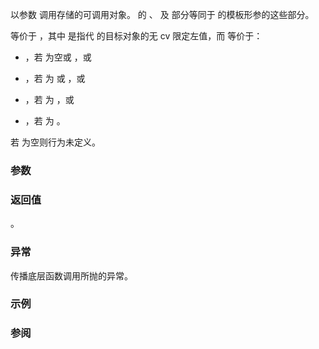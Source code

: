 {{cpp/utility/functional/move_only_function/title | operator()}}
{{cpp/utility/functional/move_only_function/navbar}}
{{ddcl | since=c++23 |
R operator()( Args... args ) /*cv*/ /*ref*/ noexcept(/*noex*/);
}}

以参数 {{tt|args}} 调用存储的可调用对象。{{c|operator()}} 的 {{c|/*cv*/}}、{{c|/*ref*/}} 及 {{c|/*noex*/}} 部分等同于 {{tt|std::move_only_function}} 的模板形参的这些部分。

等价于 {{c|return std::invoke_r&lt;R&gt;(/*cv-ref-cast*/(f), std::forward&lt;Args&gt;(args)...);}}，其中 {{tt|f}} 是指代 {{c|*this}} 的目标对象的无 cv 限定左值，而 {{c|/*cv-ref-cast*/(f)}} 等价于：
* {{c|f}}，若 {{spar|cv}} {{spar|ref}} 为空或 {{c|&amp;}}，或
* {{c|std::as_const(f)}}，若 {{spar|cv}} {{spar|ref}} 为 {{c|const}} 或 {{c|const &amp;}}，或
* {{c|std::move(f)}}，若 {{spar|cv}} {{spar|ref}} 为 {{c|&amp;&amp;}}，或
* {{c|std::move(std::as_const(f))}}，若 {{spar|cv}} {{spar|ref}} 为 {{c|const &amp;&amp;}}。

若 {{c|*this}} 为空则行为未定义。

===参数===
{{par begin}}
{{par|args|传递给存储的可调用目标的参数}}
{{par end}}

===返回值===
{{c|std::invoke_r&lt;R&gt;(/*cv-ref-cast*/(f), std::forward&lt;Args&gt;(args)...)}}。

===异常===
传播底层函数调用所抛的异常。

===示例===
{{example
 | 以下示例展示能如何按值传递 {{lc|std::move_only_function}} 给其他函数。并且显示 {{lc|std::move_only_function}} 能如何存储 lambda。
 | code=
#include &lt;iostream&gt;
#include &lt;functional&gt;

void call(std::move_only_function&lt;int() const&gt; f)  // 能按值传递
{ 
    std::cout &lt;&lt; f() &lt;&lt; '\n';
}

int normal_function() 
{
    return 42;
}

int main()
{
    int n = 1;
    auto lambda = [&amp;n](){ return n; };
    std::move_only_function&lt;int() const&gt; f = lambda;
    call(std::move(f));

    n = 2;
    call(lambda); 

    f = normal_function; 
    call(std::move(f));
}
 | output=
1
2
42
}}

===参阅===
{{dsc begin}}
{{dsc inc | cpp/utility/functional/function/dsc operator()}}
{{dsc inc | cpp/utility/functional/reference_wrapper/dsc operator()}}
{{dsc inc | cpp/utility/functional/dsc invoke}}
{{dsc end}}

{{langlinks|de|en|es|fr|it|ja|pt|ru}}